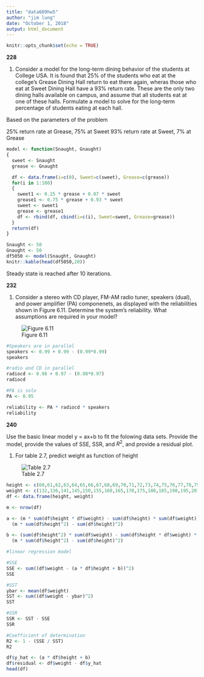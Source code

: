 ```yaml
---
title: "data609hw5"
author: "jim lung"
date: "October 1, 2018"
output: html_document
---
```

```r
knitr::opts_chunk$set(echo = TRUE)
```
__228__

1) Consider a model for the long-term dining behavior of the students at College USA. It is found that 25% of the students who eat at the college's Grease Dining Hall return to eat there again, wheras those who eat at Sweet Dining Hall have a 93% return rate. These are the only two dining halls available on campus, and assume that all students eat at one of these halls. Formulate a model to solve for the long-term percentage of students eating at each hall.

Based on the parameters of the problem 

25% return rate at Grease, 75% at Sweet
93% return rate at Sweet, 7% at Grease

```r
model <- function(Snaught, Gnaught)
{
  sweet <- Snaught
  grease <- Gnaught

  df <- data.frame(i=c(0), Sweet=c(sweet), Grease=c(grease))
  for(i in 1:100)
  {
    sweet1 <- 0.25 * grease + 0.07 * sweet
    grease1 <- 0.75 * grease + 0.93 * sweet
    sweet <- sweet1
    grease <- grease1
    df <- rbind(df, cbind(i=c(i), Sweet=sweet, Grease=grease))
  }
  return(df)
}

Snaught <- 50
Gnaught <- 50
df5050 <- model(Snaught, Gnaught)
knitr::kable(head(df5050,20))

```

Steady state is reached after 10 iterations.

__232__

1) Consider a stereo with CD player, FM-AM radio tuner, speakers (dual), and power amplifier (PA) componenets, as displayed with the reliabilities shown in Figure 6.11. Determine the system's reliability. What assumptions are required in your model?

![Figure 6.11](https://raw.githubusercontent.com/fung1091/data609/master/232.png)



```r
#Speakers are in parallel
speakers <- 0.99 + 0.99 - (0.99*0.99)
speakers

#radio and CD in parallel
radiocd <- 0.98 + 0.97 - (0.98*0.97)
radiocd

#PA is solo
PA <- 0.95

reliability <- PA * radiocd * speakers
reliability
```

__240__

Use the basic linear model y = ax+b to fit the folowing data sets. Provide the model, provide the values of SSE, SSR, and $R^2$, and provide a residual plot.

1) For table 2.7, predict weight as function of height

![Table 2.7](https://raw.githubusercontent.com/fung1091/data609/master/2_7.png)

```r
height <- c(60,61,62,63,64,65,66,67,68,69,70,71,72,73,74,75,76,77,78,79,80)
weight <- c(132,136,141,145,150,155,160,165,170,175,180,185,190,195,201,206,212,218,223,229,234)
df <- data.frame(height, weight)

m <- nrow(df)

a <- (m * sum(df$height * df$weight) - sum(df$height) * sum(df$weight)) / 
  (m * sum(df$height^2) - sum(df$height)^2)

b <- (sum(df$height^2) * sum(df$weight) - sum(df$height * df$weight) * sum(df$height)) / 
  (m * sum(df$height^2) - sum(df$height)^2)

#linear regression model

#SSE
SSE <- sum((df$weight - (a * df$height + b))^2)
SSE

#SST
ybar <- mean(df$weight)
SST <- sum((df$weight - ybar)^2)
SST

#SSR
SSR <- SST - SSE
SSR

#Coefficient of determination
R2 <- 1 - (SSE / SST)
R2

df$y_hat <- (a * df$height + b)
df$residual <- df$weight - df$y_hat
head(df)
```